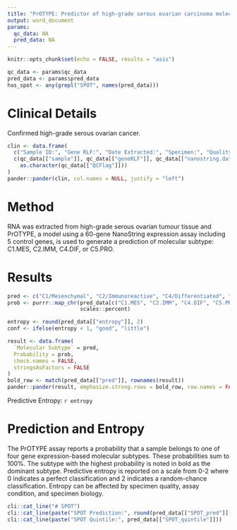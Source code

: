 ```yaml
---
title: "PrOTYPE: Predictor of high-grade serous ovarian carcinoma molecular subtype  \nResearch Report"
output: word_document
params:
  qc_data: NA
  pred_data: NA
---
```


```r
knitr::opts_chunk$set(echo = FALSE, results = "asis")
```

```r
qc_data <- params$qc_data
pred_data <- params$pred_data
has_spot <- any(grepl("SPOT", names(pred_data)))
```

# Clinical Details

Confirmed high-grade serous ovarian cancer.

```r
clin <- data.frame(
  c("Sample ID:", "Gene RLF:", "Date Extracted:", "Specimen:", "Quality Control:"),
  c(qc_data[["sample"]], qc_data[["geneRLF"]], qc_data[["nanostring.date"]], "Ovarian tumour",
    as.character(qc_data[["QCFlag"]]))
)
pander::pander(clin, col.names = NULL, justify = "left")
```

# Method

RNA was extracted from high-grade serous ovarian tumour tissue and PrOTYPE, a model using a 60-gene NanoString expression assay including 5 control genes, is used to generate a prediction of molecular subtype: C1.MES, C2.IMM, C4.DIF, or C5.PRO.

# Results

```r
pred <- c("C1/Mesenchymal", "C2/Immunoreactive", "C4/Differentiated", "C5/Proliferative")
prob <- purrr::map_chr(pred_data[c("C1.MES", "C2.IMM", "C4.DIF", "C5.PRO")],
                       scales::percent)

entropy <- round(pred_data[["entropy"]], 2)
conf <- ifelse(entropy < 1, "good", "little")

result <- data.frame(
  `Molecular Subtype` = pred,
  Probability = prob,
  check.names = FALSE,
  stringsAsFactors = FALSE
)
bold_row <- match(pred_data[["pred"]], rownames(result))
pander::pander(result, emphasize.strong.rows = bold_row, row.names = FALSE)
```

Predictive Entropy: `r entropy`

# Prediction and Entropy

The PrOTYPE assay reports a probability that a sample belongs to one of four gene expression-based molecular subtypes. These probabilities sum to 100%. The subtype with the highest probability is noted in bold as the dominant subtype. Predictive entropy is reported on a scale from 0-2 where 0 indicates a perfect classification and 2 indicates a random-chance classification. Entropy can be affected by specimen quality, assay condition, and specimen biology.

```r
cli::cat_line("# SPOT")
cli::cat_line(paste("SPOT Prediction:", round(pred_data[["SPOT_pred"]], 3)))
cli::cat_line(paste("SPOT Quintile:", pred_data[["SPOT_quintile"]]))
```
